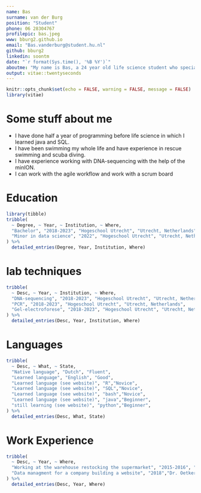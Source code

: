 ```yaml
---
name: Bas
surname: van der Burg
position: "Student"
phone: 06 28304767
profilepic: bas.jpeg
www: bburg2.github.io
email: "Bas.vanderburg@student.hu.nl"
github: bburg2
linkedin: soontm
date: "`r format(Sys.time(), '%B %Y')`"
aboutme: "My name is Bas, a 24 year old life science student who specializes in data analysis. My favourite thing about biology is DNA-sequencing."
output: vitae::twentyseconds
---
```


```r
knitr::opts_chunk$set(echo = FALSE, warning = FALSE, message = FALSE)
library(vitae)
```

# Some stuff about me

 * I have done half a year of programming before life science in which I learned java and SQL.
 * I have been swimming my whole life and have experience in rescue swimming and scuba diving. 
 * I have experience working with DNA-sequencing with the help of the minION.
 * I can work with the agile workflow and work with a scrum board

# Education

```r
library(tibble)
tribble(
  ~ Degree, ~ Year, ~ Institution, ~ Where,
  "Bachelor", "2018-2023", "Hogeschool Utrecht", "Utrecht, Netherlands",
  "Minor in data science", "2022", "Hogeschool Utrecht", "Utrecht, Netherlands",
) %>% 
  detailed_entries(Degree, Year, Institution, Where)
```

# lab techniques

```r
tribble(
  ~ Desc, ~ Year, ~ Institution, ~ Where,
  "DNA-sequencing", "2018-2023", "Hogeschool Utrecht", "Utrecht, Netherlands",
  "PCR", "2018-2023", "Hogeschool Utrecht", "Utrecht, Netherlands",
  "Gel-electroforese", "2018-2023", "Hogeschool Utrecht", "Utrecht, Netherlands",
) %>% 
  detailed_entries(Desc, Year, Institution, Where)
```

# Languages 

```r
tribble(
  ~ Desc, ~ What, ~ State,
  "Native language", "Dutch", "Fluent", 
  "Learned language", "English", "Good",
  "Learned language (see website)", "R","Novice",
  "Learned language (see website)", "SQL","Novice",
  "Learned language (see website)", "bash","Novice",
  "Learned language (see website)", "java","Beginner",
  "still learning (see website)", "python","Beginner",
) %>% 
  detailed_entries(Desc, What, State)
```

# Work Experience

```r
tribble(
  ~ Desc, ~ Year, ~ Where,
  "Working at the warehouse restocking the supermarket", "2015-2016", "Albert heijn",
  "Data managment for a company building a website", "2018","Dr. Oetker",
) %>% 
  detailed_entries(Desc, Year, Where)
```

